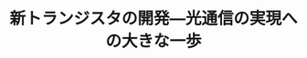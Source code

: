 ﻿---
title: "新トランジスタの開発―光通信の実現への大きな一歩"
category: "工学院"
vol: 0
interviewee: "末松・古屋 "
url: ""
tags: []
pdf: "0-3.pdf"
career: ""
preface: "現在では当たり前のように存在している光ファイバ。しかし、1960年代後半にすでにその将来性を確信していた人物がいた。それが末松先生である。末松・古屋では光通信の実用化に向けて、より信頼性の高いものへとさまざまな研究開発が進められてきた。その取り組みについて紹介する。"
---
